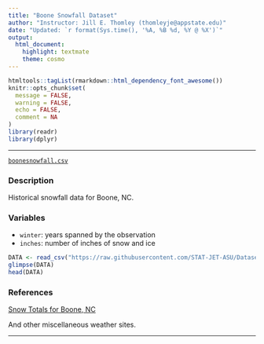 ```yaml
---
title: "Boone Snowfall Dataset"
author: "Instructor: Jill E. Thomley (thomleyje@appstate.edu)"
date: "Updated: `r format(Sys.time(), '%A, %B %d, %Y @ %X')`"
output: 
  html_document: 
    highlight: textmate
    theme: cosmo
---
```


```r
htmltools::tagList(rmarkdown::html_dependency_font_awesome())
knitr::opts_chunk$set(
  message = FALSE,
  warning = FALSE,
  echo = FALSE,
  comment = NA
)
library(readr)
library(dplyr)
```
<hr>

<i class="fas fa-database"></i> [`boonesnowfall.csv`](https://raw.githubusercontent.com/STAT-JET-ASU/Datasets/master/Instructor/boonesnowfall.csv)

### Description

Historical snowfall data for Boone, NC.

### Variables

* `winter`: years spanned by the observation
* `inches`: number of inches of snow and ice

```r
DATA <- read_csv("https://raw.githubusercontent.com/STAT-JET-ASU/Datasets/master/Instructor/boonesnowfall.csv")
glimpse(DATA)
head(DATA)
```

### References

[Snow Totals for Boone, NC](https://www.booneweather.com/Almanac/Boone+Snow)

And other miscellaneous weather sites.

<hr>
